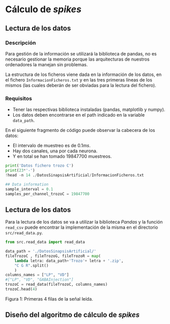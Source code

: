# Cálculo de *spikes*  

## Lectura de los datos

### Descripción 
Para gestión de la información se utilizará la biblioteca de pandas, no es necesario gestionar la memoria porque las arquitecturas de nuestros ordenadores la manejan sin problemas. 

La estructura de los ficheros viene dada en la información de los datos, en el fichero 
`InformacionFicheros.txt` y en las tres primeras líneas de los mismos (las cuales deberán de ser obviadas para la lectura del fichero). 

### Requisitos 
- Tener las respectivas biblioteca instaladas (pandas, matplotlib y numpy). 
- Los datos deben encontrarse en el path indicado en la variable `data_path`. 

En el siguiente fragmento de código puede observar la cabecera de los datos: 

- El intervalo de muestreo es de $0.1 ms$.
- Hay dos canales, una por cada neurona.
- Y en total se han tomado $19847700$ muestreos. 


```python
print('Datos fichero trozo C')
print(23*'-')
!head -n 14 ./DatosSinapsisArtificial/InformacionFicheros.txt
```

```python
## Data information 
sample_interval = 0.1
samples_per_channel_trozoC = 19847700
```
## Lectura de los datos  

Para la lectura de los datos se va a utilizar la biblioteca *Pandas* y la función `read_csv` puede encontrar la implementación de la misma en el directorio `src/read_data.py`. 

```python
from src.read_data import read_data

data_path = './DatosSinapsisArtificial/'
fileTrozoC , fileTrozoG, fileTrozoR = map( 
    lambda letra: data_path+'Trozo'+ letra + '.zip',
    "C G R".split()
    )
columns_names = ["LP", "VD"]
#["LP", "VD", "GABAInjection"]
trozoC = read_data(fileTrozoC, columns_names)
trozoC.head(4)
```
Figura 1: Primeras 4 filas de la señal leída.   

## Diseño del algoritmo de cálculo de *spikes*